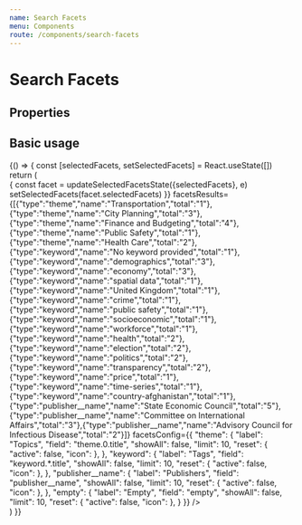 ```yaml
---
name: Search Facets
menu: Components
route: /components/search-facets
---
```



# Search Facets

## Properties

<Props of={SearchFacets} />

## Basic usage

<Playground>
  {() => {
    const [selectedFacets, setSelectedFacets] = React.useState([])
    return (
      <div className="dc-search-sidebar-options">
        <SearchFacets
          selectedFacets={selectedFacets}
          dispatch={(e) => {
            const facet = updateSelectedFacetsState({selectedFacets}, e)
            setSelectedFacets(facet.selectedFacets)
          }}
          facetsResults={[{"type":"theme","name":"Transportation","total":"1"},{"type":"theme","name":"City Planning","total":"3"},{"type":"theme","name":"Finance and Budgeting","total":"4"},{"type":"theme","name":"Public Safety","total":"1"},{"type":"theme","name":"Health Care","total":"2"},{"type":"keyword","name":"No keyword provided","total":"1"},{"type":"keyword","name":"demographics","total":"3"},{"type":"keyword","name":"economy","total":"3"},{"type":"keyword","name":"spatial data","total":"1"},{"type":"keyword","name":"United Kingdom","total":"1"},{"type":"keyword","name":"crime","total":"1"},{"type":"keyword","name":"public safety","total":"1"},{"type":"keyword","name":"socioeconomic","total":"1"},{"type":"keyword","name":"workforce","total":"1"},{"type":"keyword","name":"health","total":"2"},{"type":"keyword","name":"election","total":"2"},{"type":"keyword","name":"politics","total":"2"},{"type":"keyword","name":"transparency","total":"2"},{"type":"keyword","name":"price","total":"1"},{"type":"keyword","name":"time-series","total":"1"},{"type":"keyword","name":"country-afghanistan","total":"1"},{"type":"publisher__name","name":"State Economic Council","total":"5"},{"type":"publisher__name","name":"Committee on International Affairs","total":"3"},{"type":"publisher__name","name":"Advisory Council for Infectious Disease","total":"2"}]}
          facetsConfig={{
            "theme": {
              "label": "Topics",
              "field": "theme.0.title",
              "showAll": false,
              "limit": 10,
              "reset": {
                "active": false,
                "icon": <span></span>
              },
            },
            "keyword": {
              "label": "Tags",
              "field": "keyword.*.title",
              "showAll": false,
              "limit": 10,
              "reset": {
                "active": false,
                "icon": <span></span>
              },
            },
            "publisher__name": {
              "label": "Publishers",
              "field": "publisher__name",
              "showAll": false,
              "limit": 10,
              "reset": {
                "active": false,
                "icon": <span></span>
              },
            },
            "empty": {
              "label": "Empty",
              "field": "empty",
              "showAll": false,
              "limit": 10,
              "reset": {
                "active": false,
                "icon": <span></span>
              },
            }
          }}
        />
      </div>
    )
  }}
</Playground>
